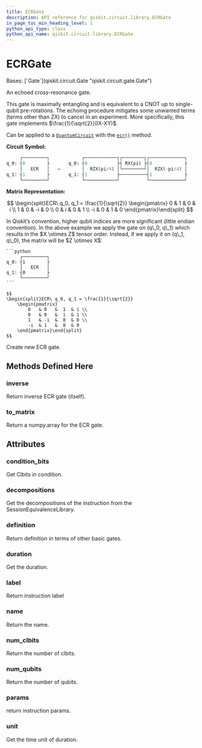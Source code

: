 ```yaml
---
title: ECRGate
description: API reference for qiskit.circuit.library.ECRGate
in_page_toc_min_heading_level: 1
python_api_type: class
python_api_name: qiskit.circuit.library.ECRGate
---
```


# ECRGate

<Class id="qiskit.circuit.library.ECRGate" github="https://github.com/qiskit/qiskit/tree/stable/0.24/qiskit/circuit/library/standard_gates/ecr.py" signature="ECRGate">
  Bases: [`Gate`](qiskit.circuit.Gate "qiskit.circuit.gate.Gate")

  An echoed cross-resonance gate.

  This gate is maximally entangling and is equivalent to a CNOT up to single-qubit pre-rotations. The echoing procedure mitigates some unwanted terms (terms other than ZX) to cancel in an experiment. More specifically, this gate implements $\frac{1}{\sqrt{2}}(IX-XY)$.

  Can be applied to a [`QuantumCircuit`](qiskit.circuit.QuantumCircuit "qiskit.circuit.QuantumCircuit") with the [`ecr()`](qiskit.circuit.QuantumCircuit#ecr "qiskit.circuit.QuantumCircuit.ecr") method.

  **Circuit Symbol:**

  ```python
       ┌─────────┐            ┌────────────┐┌────────┐┌─────────────┐
  q_0: ┤0        ├       q_0: ┤0           ├┤ RX(pi) ├┤0            ├
       │   ECR   │   =        │  RZX(pi/4) │└────────┘│  RZX(-pi/4) │
  q_1: ┤1        ├       q_1: ┤1           ├──────────┤1            ├
       └─────────┘            └────────────┘          └─────────────┘
  ```

  **Matrix Representation:**

  $$
  \begin{split}ECR\ q_0, q_1 = \frac{1}{\sqrt{2}}
      \begin{pmatrix}
          0   & 1   &  0  & i \\
          1   & 0   &  -i & 0 \\
          0   & i   &  0  & 1 \\
          -i  & 0   &  1  & 0
      \end{pmatrix}\end{split}
  $$

  <Admonition title="Note" type="note">
    In Qiskit’s convention, higher qubit indices are more significant (little endian convention). In the above example we apply the gate on (q\_0, q\_1) which results in the $X \otimes Z$ tensor order. Instead, if we apply it on (q\_1, q\_0), the matrix will be $Z \otimes X$:

    ```python
         ┌─────────┐
    q_0: ┤1        ├
         │   ECR   │
    q_1: ┤0        ├
         └─────────┘
    ```

    $$
    \begin{split}ECR\ q_0, q_1 = \frac{1}{\sqrt{2}}
        \begin{pmatrix}
            0   & 0   &  1  & i \\
            0   & 0   &  i  & 1 \\
            1   & -i  &  0  & 0 \\
            -i  & 1   &  0  & 0
        \end{pmatrix}\end{split}
    $$
  </Admonition>

  Create new ECR gate.

  ## Methods Defined Here

  <span id="qiskit-circuit-library-ecrgate-inverse" />

  ### inverse

  <Function id="qiskit.circuit.library.ECRGate.inverse" signature="ECRGate.inverse()">
    Return inverse ECR gate (itself).
  </Function>

  <span id="qiskit-circuit-library-ecrgate-to-matrix" />

  ### to\_matrix

  <Function id="qiskit.circuit.library.ECRGate.to_matrix" signature="ECRGate.to_matrix()">
    Return a numpy.array for the ECR gate.
  </Function>

  ## Attributes

  ### condition\_bits

  <Attribute id="qiskit.circuit.library.ECRGate.condition_bits" name="condition_bits">
    Get Clbits in condition.
  </Attribute>

  ### decompositions

  <Attribute id="qiskit.circuit.library.ECRGate.decompositions" name="decompositions">
    Get the decompositions of the instruction from the SessionEquivalenceLibrary.
  </Attribute>

  ### definition

  <Attribute id="qiskit.circuit.library.ECRGate.definition" name="definition">
    Return definition in terms of other basic gates.
  </Attribute>

  ### duration

  <Attribute id="qiskit.circuit.library.ECRGate.duration" name="duration">
    Get the duration.
  </Attribute>

  ### label

  <Attribute id="qiskit.circuit.library.ECRGate.label" name="label">
    Return instruction label
  </Attribute>

  ### name

  <Attribute id="qiskit.circuit.library.ECRGate.name" name="name">
    Return the name.
  </Attribute>

  ### num\_clbits

  <Attribute id="qiskit.circuit.library.ECRGate.num_clbits" name="num_clbits">
    Return the number of clbits.
  </Attribute>

  ### num\_qubits

  <Attribute id="qiskit.circuit.library.ECRGate.num_qubits" name="num_qubits">
    Return the number of qubits.
  </Attribute>

  ### params

  <Attribute id="qiskit.circuit.library.ECRGate.params" name="params">
    return instruction params.
  </Attribute>

  ### unit

  <Attribute id="qiskit.circuit.library.ECRGate.unit" name="unit">
    Get the time unit of duration.
  </Attribute>
</Class>

